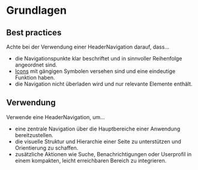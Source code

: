 # Grundlagen

## Best practices
Achte bei der Verwendung einer HeaderNavigation darauf, dass…
* die Navigationspunkte klar beschriftet und in sinnvoller Reihenfolge angeordnet sind.
* [Icons](/03-components/content/icon) mit gängigen Symbolen versehen sind und eine eindeutige Funktion haben.
* die Navigation nicht überladen wird und nur relevante Elemente enthält.

## Verwendung
Verwende eine HeaderNavigation, um…
* eine zentrale Navigation über die Hauptbereiche einer Anwendung bereitzustellen.
* die visuelle Struktur und Hierarchie einer Seite zu unterstützen und Orientierung zu schaffen.
* zusätzliche Aktionen wie Suche, Benachrichtigungen oder Userprofil in einem kompakten, leicht erreichbaren Bereich zu integrieren.
